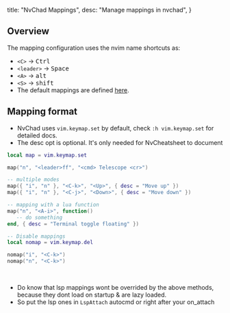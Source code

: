   title: "NvChad Mappings",
  desc: "Manage mappings in nvchad",
}

## Overview

The mapping configuration uses the nvim name shortcuts as:

- `<C>` -> <kbd>Ctrl</kbd>
- `<leader>` -> <kbd>Space</kbd>
- `<A>` -> <kbd>alt</kbd>
- `<S>` -> <kbd>shift</kbd>
- The default mappings are defined [here](https://github.com/NvChad/NvChad/blob/v2.5/lua/nvchad/mappings.lua). 

## Mapping format

- NvChad uses `vim.keymap.set` by default, check `:h vim.keymap.set` for detailed docs.
- The desc opt is optional. It's only needed for NvCheatsheet to document

```lua 
local map = vim.keymap.set

map("n", "<leader>ff", "<cmd> Telescope <cr>")

-- multiple modes 
map({ "i", "n" }, "<C-k>", "<Up>", { desc = "Move up" })
map({ "i", "n" }, "<C-j>", "<Down>", { desc = "Move down" })

-- mapping with a lua function
map("n", "<A-i>", function()
   -- do something
end, { desc = "Terminal toggle floating" })

-- Disable mappings
local nomap = vim.keymap.del

nomap("i", "<C-k>")
nomap("n", "<C-k>")
```

<br/>

- Do know that lsp mappings wont be overrided by the above methods, because they dont load on startup & are lazy loaded.
- So put the lsp ones in `LspAttach` autocmd or right after your on_attach
